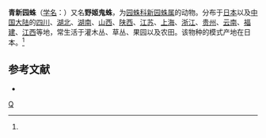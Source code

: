 {{Speciesbox 
| taxon = Neoscona scylla
| image = Neoscona.scylla.male.-.tanikawa.jpg
| authority = (Karsch, 1879)<ref name='id13714'>{{cite web| url =http://www.bioinfo.cn/db05/BjdwSpecies.php?action=view&id=13714| title =青新园蛛| work =《中国动物物种编目数据库》| publisher =中国科学院微生物研究所| author =中国科学院动物研究所| accessdate =2009-04-28| deadurl =yes| archiveurl =https://web.archive.org/web/20160305081731/http://www.bioinfo.cn/db05/BjdwSpecies.php?action=view&id=13714| archivedate =2016-03-05}}</ref>
}}

'''青新园蛛'''（[[学名|学名]]：{{lang|la|''Neoscona scylla''}}）又名'''野姬鬼蛛'''，为[[园蛛科|园蛛科]][[新园蛛属|新园蛛属]]的动物。分布于[[日本|日本]]以及[[中国大陆|中国大陆]]的[[四川|四川]]、[[湖北|湖北]]、[[湖南|湖南]]、[[山西|山西]]、[[陕西|陕西]]、[[江苏|江苏]]、[[上海|上海]]、[[浙江|浙江]]、[[贵州|贵州]]、[[云南|云南]]、[[福建|福建]]、[[江西|江西]]等地，常生活于灌木丛、草丛、果园以及农田。该物种的模式产地在日本。<ref name='id13714'/>

== 参考文献 ==
{{reflist}}
* {{TaiBNET| zh=野姬鬼蛛 | id=312499 | binomial=Neoscona scylla | authority=Karsch | var= | accessdate=2013-01-24}}
{{Taxonbar}}

[[Category:新园蛛属|Q]]